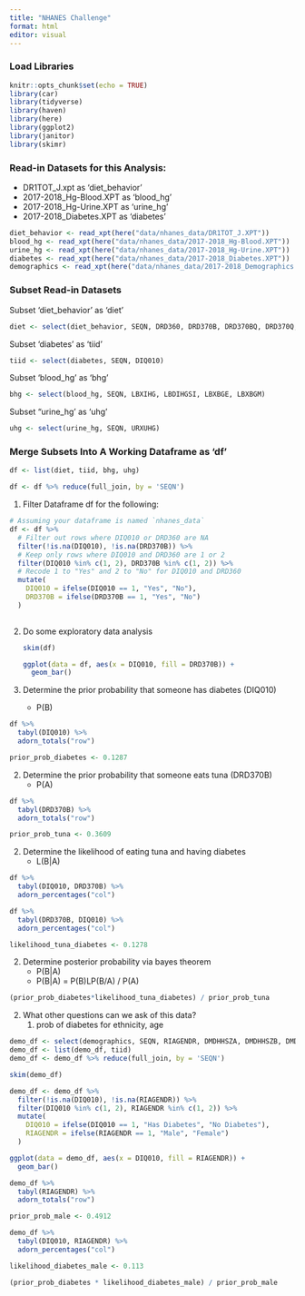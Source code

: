 ```yaml
---
title: "NHANES Challenge"
format: html
editor: visual
---
```


### Load Libraries

```r
knitr::opts_chunk$set(echo = TRUE)
library(car)
library(tidyverse)
library(haven)
library(here)
library(ggplot2)
library(janitor)
library(skimr)
```

### Read-in Datasets for this Analysis:

-   DR1TOT_J.xpt as 'diet_behavior'
-   2017-2018_Hg-Blood.XPT as 'blood_hg'
-   2017-2018_Hg-Urine.XPT as 'urine_hg'
-   2017-2018_Diabetes.XPT as 'diabetes'

```r
diet_behavior <- read_xpt(here("data/nhanes_data/DR1TOT_J.XPT"))
blood_hg <- read_xpt(here("data/nhanes_data/2017-2018_Hg-Blood.XPT"))
urine_hg <- read_xpt(here("data/nhanes_data/2017-2018_Hg-Urine.XPT"))
diabetes <- read_xpt(here("data/nhanes_data/2017-2018_Diabetes.XPT"))
demographics <- read_xpt(here("data/nhanes_data/2017-2018_Demographics.XPT"))
```

### Subset Read-in Datasets

Subset 'diet_behavior' as 'diet'

```r
diet <- select(diet_behavior, SEQN, DRD360, DRD370B, DRD370BQ, DRD370Q, DRD370QQ)
```

Subset 'diabetes' as 'tiid'

```r
tiid <- select(diabetes, SEQN, DIQ010)
```

Subset 'blood_hg' as 'bhg'

```r
bhg <- select(blood_hg, SEQN, LBXIHG, LBDIHGSI, LBXBGE, LBXBGM)
```

Subset "urine_hg' as 'uhg'

```r
uhg <- select(urine_hg, SEQN, URXUHG)
```

### Merge Subsets Into A Working Dataframe as 'df'

```r
df <- list(diet, tiid, bhg, uhg)

df <- df %>% reduce(full_join, by = 'SEQN')
```

1.  Filter Dataframe df for the following:

```r
# Assuming your dataframe is named `nhanes_data`
df <- df %>%
  # Filter out rows where DIQ010 or DRD360 are NA
  filter(!is.na(DIQ010), !is.na(DRD370B)) %>%
  # Keep only rows where DIQ010 and DRD360 are 1 or 2
  filter(DIQ010 %in% c(1, 2), DRD370B %in% c(1, 2)) %>%
  # Recode 1 to "Yes" and 2 to "No" for DIQ010 and DRD360
  mutate(
    DIQ010 = ifelse(DIQ010 == 1, "Yes", "No"),
    DRD370B = ifelse(DRD370B == 1, "Yes", "No")
  )
  
```

2.  Do some exploratory data analysis

    ```r
    skim(df)
    ```

    ```r
    ggplot(data = df, aes(x = DIQ010, fill = DRD370B)) +
      geom_bar()
    ```

3.  Determine the prior probability that someone has diabetes (DIQ010)

    -   P(B)

```r
df %>% 
  tabyl(DIQ010) %>% 
  adorn_totals("row")
```

```r
prior_prob_diabetes <- 0.1287
```

2.  Determine the prior probability that someone eats tuna (DRD370B)
    -   P(A)

```r
df %>% 
  tabyl(DRD370B) %>% 
  adorn_totals("row")
```

```r
prior_prob_tuna <- 0.3609
```

2.  Determine the likelihood of eating tuna and having diabetes
    -   L(B\|A)

```r
df %>% 
  tabyl(DIQ010, DRD370B) %>% 
  adorn_percentages("col") 
```

```r
df %>% 
  tabyl(DRD370B, DIQ010) %>% 
  adorn_percentages("col") 
```

```r
likelihood_tuna_diabetes <- 0.1278
```

2.  Determine posterior probability via bayes theorem
    -   P(B\|A)
    -   P(B\|A) = P(B)LP(B/A) / P(A)

```r
(prior_prob_diabetes*likelihood_tuna_diabetes) / prior_prob_tuna
```

2.  What other questions can we ask of this data?
    1.  prob of diabetes for ethnicity, age

```r
demo_df <- select(demographics, SEQN, RIAGENDR, DMDHHSZA, DMDHHSZB, DMDHHSZE, DMDHRGND, INDFMPIR)
demo_df <- list(demo_df, tiid)
demo_df <- demo_df %>% reduce(full_join, by = 'SEQN')

```

```r
skim(demo_df)
```

```r
demo_df <- demo_df %>%
  filter(!is.na(DIQ010), !is.na(RIAGENDR)) %>%
  filter(DIQ010 %in% c(1, 2), RIAGENDR %in% c(1, 2)) %>%
  mutate(
    DIQ010 = ifelse(DIQ010 == 1, "Has Diabetes", "No Diabetes"),
    RIAGENDR = ifelse(RIAGENDR == 1, "Male", "Female")
  )
```

```r
ggplot(data = demo_df, aes(x = DIQ010, fill = RIAGENDR)) +
  geom_bar()
```

```r
demo_df %>% 
  tabyl(RIAGENDR) %>% 
  adorn_totals("row")
```

```r
prior_prob_male <- 0.4912
```

```r
demo_df %>% 
  tabyl(DIQ010, RIAGENDR) %>% 
  adorn_percentages("col") 
```

```r
likelihood_diabetes_male <- 0.113
```

```r
(prior_prob_diabetes * likelihood_diabetes_male) / prior_prob_male
```
